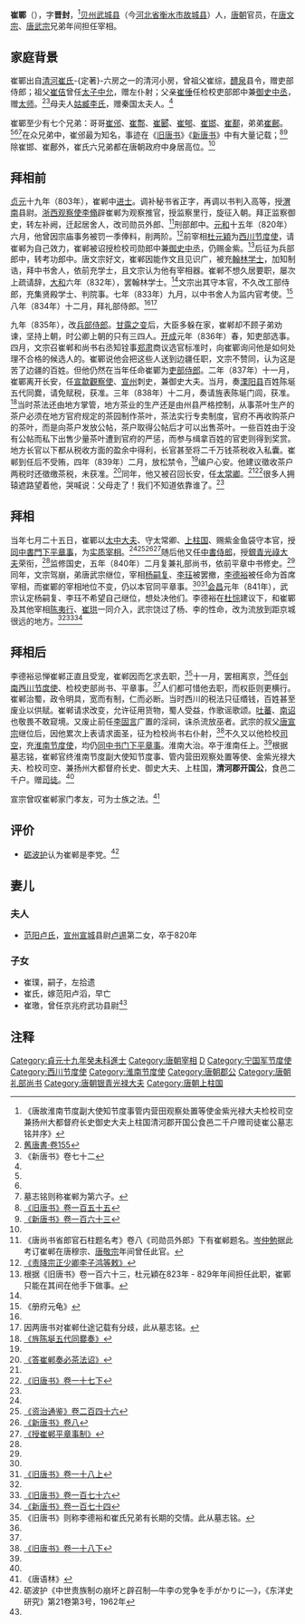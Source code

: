 '''崔鄲'''（{{bd|780年||850年|8月31日|catIdx=C}}），字'''晋封'''，<ref name=epitaph>《唐故淮南节度副大使知节度事管内营田观察处置等使金紫光禄大夫检校司空兼扬州大都督府长史御史大夫上柱国清河郡开国公食邑二千户赠司徒崔公墓志铭并序》</ref>[[贝州|贝州]][[武城县|武城县]]（今[[河北省|河北省]][[衡水市|衡水市]][[故城县|故城县]]）人，[[唐朝|唐朝]]官员，在[[唐文宗|唐文宗]]、[[唐武宗|唐武宗]]兄弟年间担任宰相。

== 家庭背景 ==
崔鄲出自[[清河崔氏|清河崔氏]]-{定著}-六房之一的清河小房，曾祖父崔综，[[醴泉|醴泉]]县令，赠吏部侍郎；祖父[[崔佶|崔佶]]曾任[[太子中允|太子中允]]，赠左仆射；父亲[[崔倕|崔倕]]任检校吏部郎中兼[[御史中丞|御史中丞]]，赠[[太师|太师]]。<ref>[[s:舊唐書/卷155|舊唐書‧卷155]]</ref><ref name=NBT72>《新唐书》卷七十二</ref>母夫人[[陇西李氏#姑臧房|姑臧李氏]]，赠秦国太夫人。<ref name=epitaph/>

崔鄲至少有七个兄弟：哥哥[[崔邠|崔邠]]、[[崔鄷|崔鄷]]、[[崔郾|崔郾]]、[[崔郇|崔郇]]、[[崔邯|崔邯]]、[[崔鄯|崔鄯]]，弟弟[[崔鄜|崔鄜]]。<ref name=epitaph/><ref name=NBT72/><ref>墓志铭则称崔郸为第六子。</ref>在众兄弟中，崔邠最为知名，事迹在《[[旧唐书|旧唐书]]》《[[新唐书|新唐书]]》中有大量记载；<ref name=BT155>[[:s:旧唐书/卷155|《旧唐书》卷一百五十五]]</ref><ref name=NBT163>[[:s:新唐书/卷163|《新唐书》卷一百六十三]]</ref>除崔邯、崔鄜外，崔氏六兄弟都在唐朝政府中身居高位。<ref name=BT155/>

== 拜相前 ==
[[贞元_(唐朝)|贞元]]十九年（803年），崔郸中[[进士|进士]]。调补秘书省正字，再调以书判入高等，授[[渭南|渭南]]县尉。[[浙西观察使|浙西观察使]][[李翛|李翛]]辟崔郸为观察推官，授监察里行，旋征入朝。拜正监察御史，转左补阙，迁起居舍人，改司勋员外郎、<ref>《唐尚书省郎官石柱题名考》卷八《司勋员外郎》下有崔郸题名。[[岑仲勉|岑仲勉]]据此考订崔郸在唐穆宗、[[唐敬宗|唐敬宗]]年间曾任此官。</ref>刑部郎中。[[元和_(唐朝)|元和]]十五年（820年）六月，他曾因宗庙事务被罚一季俸料，削两阶。<ref>[[:s:责降宗正少卿李子鸿等敕|《责降宗正少卿李子鸿等敕》]]</ref>前宰相[[杜元穎|杜元穎]]为[[西川节度使|西川节度使]]，请崔郸为自己效力，崔郸被诏授检校司勋郎中兼[[御史中丞|御史中丞]]，仍赐金紫。<ref>根据《旧唐书》卷一百六十三，杜元穎在823年 - 829年年间担任此职，崔鄲只能在其间在他手下做事。</ref>后征为兵部郎中，转考功郎中。唐文宗好文，崔郸因能作文且见识广，被充[[翰林学士|翰林学士]]，加知制诰，拜中书舍人，依前充学士，且文宗认为他有宰相器。崔郸不想久居要职，屡次上疏请辞，[[大和_(唐朝)|大和]]六年（832年），罢翰林学士。<ref name=BT155/>文宗出其守本官，不久改工部侍郎，充集贤殿学士、判院事。七年（833年）九月，以中书舍人为监内官考使。<ref name=CFYG>《册府元龟》</ref>八年（834年）十二月，拜礼部侍郎。<ref name=epitaph/><ref>因两唐书对崔郸仕途记载有分歧，此从墓志铭。</ref>

九年（835年），改[[兵部侍郎|兵部侍郎]]。[[甘露之变|甘露之变]]后，大臣多躲在家，崔郸却不顾子弟劝谏，坚持上朝，时公卿上朝的只有三四人。[[开成|开成]]元年（836年）春，知吏部选事。四月，文宗召崔郸和尚书右丞知铨事[[郑肃|郑肃]]商议选官标准时，向崔鄲询问他是如何处理不合格的候选人的。崔鄲说他会把这些人送到边疆任职，文宗不赞同，认为这是苦了边疆的百姓。但他仍然在当年任命崔鄲为[[吏部侍郎|吏部侍郎]]。二年（837年）十一月，崔鄲离开长安，任[[宣歙觀察使|宣歙觀察使]]、[[宣州|宣州]]刺史，兼御史大夫。当月，奏[[溧阳县|溧阳县]]百姓陈埏五代同爨，请免赋税，获准。三年（838年）十二月，奏请旌表陈埏门闾，获准。<ref>[[:s:旌陈埏五代同爨奏|《旌陈埏五代同爨奏》]]</ref>当时茶法还由地方掌管，地方茶业的生产还是由州县严格控制，从事茶叶生产的茶户必须在地方官府规定的茶园制作茶叶，茶法实行专卖制度，官府不再收购茶户的茶叶，而是向茶户发放公帖，茶户取得公帖后才可以出售茶叶。一些百姓由于没有公帖而私下出售少量茶叶遭到官府的严惩，而参与缉拿百姓的官吏则得到奖赏。地方长官以下都从税收方面的盈余中得利，长官甚至将二千万钱茶税收入私囊。崔郸到任后不受贿，四年（839年）二月，放松禁令，<ref name=CFYG/>编户心安。他建议徵收茶户两税时还徵缴茶税，未获准。<ref>[[:s:答崔郸奏必茶法诏|《答崔郸奏必茶法诏》]]</ref>同年，他又被召回长安，任[[太常卿|太常卿]]。<ref name=BT155/><ref name=BT17-2>[[:s:旧唐书/卷017下|《旧唐书》卷一十七下]]</ref>很多人拥辕遮路望着他，哭喊说：父母走了！我们不知道依靠谁了。<ref name=epitaph/>

== 拜相 ==
当年七月二十五日，崔鄲以[[太中大夫|太中大夫]]、守太常卿、[[上柱国|上柱国]]、赐紫金鱼袋守本官，授[[同中書門下平章事|同中書門下平章事]]，为[[实质宰相|实质宰相]]。<ref name=BT17-2/><ref name=ZZTJ246>[[:s:资治通鉴/卷246|《资治通鉴》卷二百四十六]]</ref><ref name=NBT8>[[:s:新唐书/卷008|《新唐书》卷八]]</ref><ref>[[:s:授崔郸平章事制|《授崔郸平章事制》]]</ref>随后他又任[[中書侍郎|中書侍郎]]，授[[銀青光祿大夫|銀青光祿大夫]]荣衔，<ref name=BT155/>监修国史，五年（840年）二月复兼礼部尚书，依前平章中书修史。<ref name=epitaph/>同年，文宗驾崩，弟唐武宗继位，宰相[[杨嗣复|杨嗣复]]、[[李珏|李珏]]被罢撤，[[李德裕|李德裕]]被任命为首席宰相，而崔鄲的宰相地位不变，仍以本官同平章事。<ref name=ZZTJ246/><ref name=BT18-1>[[:s:旧唐书/卷018上|《旧唐书》卷一十八上]]</ref>[[会昌_(唐朝)|会昌]]元年（841年），武宗认定杨嗣复、李珏不希望自己继位，想处决他们。李德裕在[[杜悰|杜悰]]建议下，和崔鄲及其他宰相[[陈夷行|陈夷行]]、[[崔珙|崔珙]]一同介入，武宗饶过了杨、李的性命，改为流放到距京城很远的地方。<ref name=ZZTJ246/><ref name=BT176>[[:s:旧唐书/卷176|《旧唐书》卷一百七十六]]</ref><ref>[[:s:新唐书/卷174|《新唐书》卷一百七十四]]</ref>

== 拜相后 ==
李德裕忌惮崔郸正直且受宠，崔郸因而乞求去职，<ref>《旧唐书》则称李德裕和崔氏兄弟有长期的交情。此从墓志铭。</ref>十一月，罢相离京，<ref name=NBT8/>任[[剑南西川节度使|剑南西川节度使]]、检校吏部尚书、平章事。<ref name=ZZTJ246/>人们都可惜他去职，而权臣则更横行。崔郸治蜀，政令明具，宽而有制，仁而必断。当时西川的税法只征缗钱，百姓甚至废业以供赋。崔郸请求改变，允许征用货物，蜀人受益，作歌谣歌颂。[[吐蕃|吐蕃]]、[[南诏|南诏]]也敬畏不敢窥境。又废止前任[[李固言|李固言]]广置的淫祠，诛杀流放巫者。武宗的叔父[[唐宣宗|唐宣宗]]继位后，因他累次上表请求面圣，征为检校尚书右仆射，<ref name=BT18-2>[[:s:旧唐书/卷018下|《旧唐书》卷一十八下]]</ref>不久又以他检校[[司空|司空]]，充[[淮南节度使|淮南节度使]]，均仍[[同中书门下平章事|同中书门下平章事]]。淮南大治。卒于淮南任上。<ref name=NBT163/>根据墓志铭，崔郸官终淮南节度副大使知节度事、管内营田观察处置等使、金紫光禄大夫、检校司空、兼扬州大都督府长史、御史大夫、上柱国，'''清河郡开国公'''，食邑二千户。赠[[司徒|司徒]]。<ref name=epitaph/>

宣宗曾叹崔郸家门孝友，可为士族之法。<ref>《唐语林》</ref>

== 评价 ==
*[[砺波护|砺波护]]认为崔郸是李党。<ref>砺波护《中世贵族制の崩坏と辟召制—牛李の党争を手がかりに—》，《东洋史研究》第21卷第3号，1962年</ref>

== 妻儿 ==
=== 夫人 ===
*[[范阳卢氏|范阳卢氏]]，[[宣州|宣州]][[宣城|宣城]]县尉[[卢逷|卢逷]]第二女，卒于820年

=== 子女 ===
*崔璞，嗣子，左拾遗
*崔氏，嫁范阳卢滔，早亡
*崔璬，曾任京兆府武功县尉<ref name=epitaph/>

== 注释 ==
{{reflist|2}}

{{DEFAULTSORT:C}}
[[Category:貞元十九年癸未科進士|Category:貞元十九年癸未科進士]]
[[Category:唐朝宰相|Category:唐朝宰相]]
[[Category:清河崔氏|D]]
[[Category:宁国军节度使|Category:宁国军节度使]]
[[Category:西川节度使|Category:西川节度使]]
[[Category:淮南节度使|Category:淮南节度使]]
[[Category:唐朝郡公|Category:唐朝郡公]]
[[Category:唐朝礼部尚书|Category:唐朝礼部尚书]]
[[Category:唐朝银青光禄大夫|Category:唐朝银青光禄大夫]]
[[Category:唐朝上柱国|Category:唐朝上柱国]]
